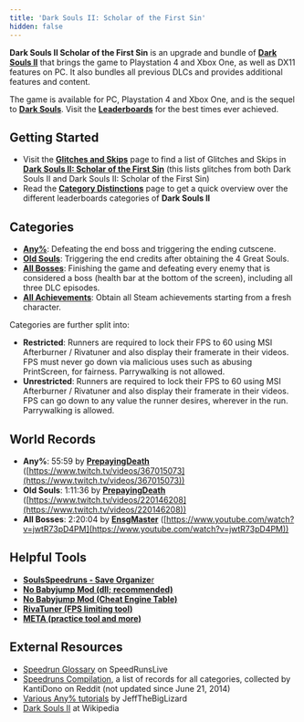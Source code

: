 ```yaml
---
title: 'Dark Souls II: Scholar of the First Sin'
hidden: false
---
```

**Dark Souls II Scholar of the First Sin** is an upgrade and bundle of [**Dark Souls II**](/darksouls2) that brings the game to Playstation 4 and Xbox One, as well as DX11 features on PC. It also bundles all previous DLCs and provides additional features and content.

The game is available for PC, Playstation 4 and Xbox One, and is the sequel to [**Dark Souls**](/darksouls). Visit the [**Leaderboards**](/ds2sotfs/leaderboard) for the best times ever achieved.

## Getting Started

- Visit the [**Glitches and Skips**](/Category:Glitch_\(Dark_Souls_II\)) page to find a list of Glitches and Skips in [**Dark Souls II: Scholar of the First Sin**]() (this lists glitches from both Dark Souls II and Dark Souls II: Scholar of the First Sin)
- Read the [**Category Distinctions**](/darksouls2/category-distinctions) page to get a quick overview over the different leaderboards categories of **Dark Souls II**

## Categories

- [**Any%**](/ds2sotfs/any): Defeating the end boss and triggering the ending cutscene.
- [**Old Souls**](/ds2sotfs/any-old-souls): Triggering the end credits after obtaining the 4 Great Souls.
- [**All Bosses**](/ds2sotfs/all-bosses): Finishing the game and defeating every enemy that is considered a boss (health bar at the bottom of the screen), including all three DLC episodes.
- [**All Achievements**](/ds2sotfs/all-achievements): Obtain all Steam achievements starting from a fresh character.

Categories are further split into:

- **Restricted**: Runners are required to lock their FPS to 60 using MSI Afterburner / Rivatuner and also display their framerate in their videos. FPS must never go down via malicious uses such as abusing PrintScreen, for fairness. Parrywalking is not allowed.
- **Unrestricted**: Runners are required to lock their FPS to 60 using MSI Afterburner / Rivatuner and also display their framerate in their videos. FPS can go down to any value the runner desires, wherever in the run. Parrywalking is allowed.

## World Records

- **Any%**: 55:59 by [**PrepayingDeath**](https://twitch.tv/PrepayingDeath) ([https://www.twitch.tv/videos/367015073](https://www.twitch.tv/videos/367015073))
- **Old Souls**: 1:11:36 by [**PrepayingDeath**](https://twitch.tv/PrepayingDeath) ([https://www.twitch.tv/videos/220146208](https://www.twitch.tv/videos/220146208))
- **All Bosses**: 2:20:04 by [**EnsgMaster**](https://www.twitch.tv/ensgmaster) ([https://www.youtube.com/watch?v=jwtR73pD4PM](https://www.youtube.com/watch?v=jwtR73pD4PM))

## Helpful Tools

- [**SoulsSpeedruns - Save Organize**r](https://github.com/Kahmul/SoulsSpeedruns-Save-Organizer/releases)
- [**No Babyjump Mod (dll; recommended)**](https://github.com/pseudostripy/bbj_mod_sotfs)
- [**No Babyjump Mod (Cheat Engine Table)**](https://cdn.discordapp.com/attachments/497249681349541889/723281571393568838/BabyJumpFixScholar.ct)
- [**RivaTuner (FPS limiting tool)**](https://www.rivatuner.org/)
- [**META (practice tool and more)**](https://github.com/pseudostripy/DS2S-META)

## External Resources

- [Speedrun Glossary](https://www.speedrunslive.com/faq/glossary/) on SpeedRunsLive
- [Speedruns Compilation](https://www.reddit.com/r/DarkSouls2/comments/213ilo/speedruns_compilation/), a list of records for all categories, collected by KantiDono on Reddit (not updated since June 21, 2014)
- [Various Any% tutorials](https://www.youtube.com/playlist?list=PLRQFnJ1WCEAJja6lU-ZUBJ_6P-ZSW4rC8) by JeffTheBigLizard
- [Dark Souls II](https://en.wikipedia.org/wiki/Dark_Souls_II) at Wikipedia
